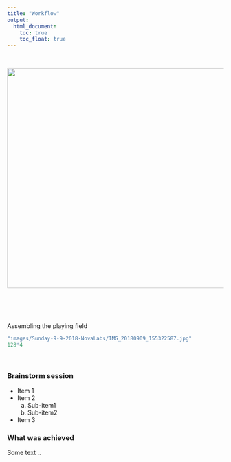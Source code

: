 ---
title: "Workflow"
output:
  html_document:
    toc: true
    toc_float: true
---

<br>

<center><img src="images/Sunday-9-9-2018-NovaLabs/IMG_20180909_155322587.jpg" width="512px"></center>  

<p>
<br>
<br>
<br>

Assembling the playing field

```{r eval=FALSE, echo=FALSE}
"images/Sunday-9-9-2018-NovaLabs/IMG_20180909_155322587.jpg"
128*4
```

<br> 

### Brainstorm session

* Item 1
* Item 2
   a. Sub-item1
   a. Sub-item2
* Item 3


### What was achieved
Some text ..